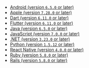 - [Android (version `6.5.0` or later)](/platforms/android/performance/instrumentation/performance-metrics/)
- [Apple (version `7.28.0` or later)](/platforms/apple/performance/instrumentation/performance-metrics/)
- [Dart (version `6.11.0` or later)](/platforms/dart/performance/instrumentation/performance-metrics/)
- [Flutter (version `6.11.0` or later)](/platforms/dart/guides/flutter/performance/instrumentation/performance-metrics/)
- [Java (version `6.5.0` or later)](/platforms/java/performance/instrumentation/performance-metrics/)
- [JavaScript (version `7.0.0` or later)](/platforms/javascript/performance/instrumentation/performance-metrics/)
- [.NET (version `3.23.0` or later)](/platforms/dotnet/performance/instrumentation/performance-metrics/)
- [Python (version `1.5.12` or later)](/platforms/python/performance/instrumentation/performance-metrics/)
- [React Native (version `4.0.0` or later)](/platforms/react-native/performance/instrumentation/performance-metrics/)
- [Ruby (version `5.8.0` or later)](/platforms/ruby/performance/instrumentation/performance-metrics/)
- [Rails (version `5.8.0` or later)](/platforms/ruby/guides/rails/performance/instrumentation/performance-metrics/)
